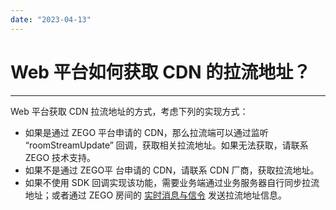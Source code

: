 ```yaml
---
date: "2023-04-13"
---
```

# Web 平台如何获取 CDN 的拉流地址？

- - -


Web 平台获取 CDN 拉流地址的方式，考虑下列的实现方式：

- 如果是通过 ZEGO 平台申请的 CDN，那么拉流端可以通过监听 “roomStreamUpdate” 回调，获取相关拉流地址。如果无法获取，请联系 ZEGO 技术支持。
- 如果不是通过 ZEGO平 台申请的 CDN，请联系 CDN 厂商，获取拉流地址。
- 如果不使用 SDK 回调实现该功能，需要业务端通过业务服务器自行同步拉流地址；或者通过 ZEGO 房间的 [实时消息与信令](https://doc-zh.zego.im/article/1046) 发送拉流地址信息。